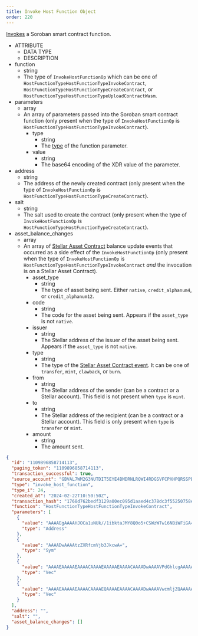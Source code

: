 ```yaml
---
title: Invoke Host Function Object
order: 220
---
```



[Invokes](../../../../../../learn/fundamentals/transactions/list-of-operations.mdx#invoke-host-function) a Soroban smart contract function.

<AttributeTable>

- ATTRIBUTE
  - DATA TYPE
  - DESCRIPTION
- function
  - string
  - The type of `InvokeHostFunctionOp` which can be one of `HostFunctionTypeHostFunctionTypeInvokeContract`, `HostFunctionTypeHostFunctionTypeCreateContract`, or `HostFunctionTypeHostFunctionTypeUploadContractWasm`.
- parameters
  - array
  - An array of parameters passed into the Soroban smart contract function (only present when the type of `InvokeHostFunctionOp` is `HostFunctionTypeHostFunctionTypeInvokeContract`).
    - type
      - string
      - The [type](../../../../../../learn/encyclopedia/contract-development/types/built-in-types.mdx) of the function parameter.
    - value
      - string
      - The base64 encoding of the XDR value of the parameter.
- address
  - string
  - The address of the newly created contract (only present when the type of `InvokeHostFunctionOp` is `HostFunctionTypeHostFunctionTypeCreateContract`).
- salt
  - string
  - The salt used to create the contract (only present when the type of `InvokeHostFunctionOp` is `HostFunctionTypeHostFunctionTypeCreateContract`).
- asset_balance_changes
  - array
  - An array of [Stellar Asset Contract](/docs/smart-contracts/tokens/stellar-asset-contract) balance update events that occurred as a side effect of the `InvokeHostFunctionOp` (only present when the type of `InvokeHostFunctionOp` is `HostFunctionTypeHostFunctionTypeInvokeContract` _and_ the invocation is on a Stellar Asset Contract).
    - asset_type
      - string
      - The type of asset being sent. Either `native`, `credit_alphanum4`, or `credit_alphanum12`.
    - code
      - string
      - The code for the asset being sent. Appears if the `asset_type` is not `native`.
    - issuer
      - string
      - The Stellar address of the issuer of the asset being sent. Appears if the `asset_type` is not `native`.
    - type
      - string
      - The type of the [Stellar Asset Contract event](/docs/smart-contracts/tokens/stellar-asset-contract). It can be one of `transfer`, `mint`, `clawback`, or `burn`.
    - from
      - string
      - The Stellar address of the sender (can be a contract or a Stellar account). This field is not present when `type` is `mint`.
    - to
      - string
      - The Stellar address of the recipient (can be a contract or a Stellar account). This field is only present when `type` is `transfer` or `mint`.
    - amount
      - string
      - The amount sent.

</AttributeTable>

<ExampleResponse>

```json
{
  "id": "1109896858714113",
  "paging_token": "1109896858714113",
  "transaction_successful": true,
  "source_account": "GBVAL7WM2G3NUTDIT5EYE4BMDRNLRQWI4RDGSVFCPXHPQRSSPEUQ2PNK",
  "type": "invoke_host_function",
  "type_i": 24,
  "created_at": "2024-02-22T10:50:50Z",
  "transaction_hash": "1768d762bedf3129a00ec095d1aaed4c378dc3f55250758ed5008992b303303b",
  "function": "HostFunctionTypeHostFunctionTypeInvokeContract",
  "parameters": [
    {
      "value": "AAAAEgAAAAHJOCa1uNUk//1ibktaJMY8Q0o5+CSWzWTw16NBiWFiGA==",
      "type": "Address"
    },
    {
      "value": "AAAADwAAAAtzZXRfcmVjb3JkcwA=",
      "type": "Sym"
    },
    {
      "value": "AAAAEAAAAAEAAAACAAAAEAAAAAEAAAACAAAADwAAAAVPdGhlcgAAAAAAAA8AAAADVVNEAAAAABAAAAABAAAAAgAAAA8AAAAFT3RoZXIAAAAAAAAPAAAAA0VVUgA=",
      "type": "Vec"
    },
    {
      "value": "AAAAEAAAAAEAAAACAAAAEQAAAAEAAAACAAAADwAAAAVwcmljZQAAAAAAAAoAAAAAAAAAAAAAAAAAEcMIAAAADwAAAAl0aW1lc3RhbXAAAAAAAAAFAAAAAGXXJpwAAAARAAAAAQAAAAIAAAAPAAAABXByaWNlAAAAAAAACgAAAAAAAAAAAAAAAAAQXTQAAAAPAAAACXRpbWVzdGFtcAAAAAAAAAUAAAAAZdcmnA==",
      "type": "Vec"
    }
  ],
  "address": "",
  "salt": "",
  "asset_balance_changes": []
}
```

</ExampleResponse>
